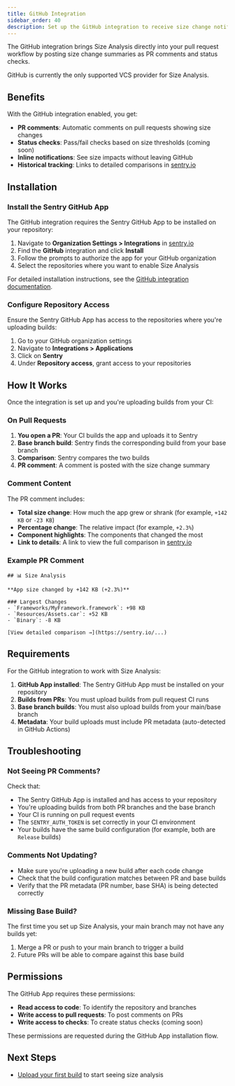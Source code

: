 ```yaml
---
title: GitHub Integration
sidebar_order: 40
description: Set up the GitHub integration to receive size change notifications as PR comments and status checks.
---
```


The GitHub integration brings Size Analysis directly into your pull request workflow by posting size change summaries as PR comments and status checks.

<Alert level="info">
  GitHub is currently the only supported VCS provider for Size Analysis.
</Alert>

## Benefits

With the GitHub integration enabled, you get:

- **PR comments**: Automatic comments on pull requests showing size changes
- **Status checks**: Pass/fail checks based on size thresholds (coming soon)
- **Inline notifications**: See size impacts without leaving GitHub
- **Historical tracking**: Links to detailed comparisons in [sentry.io](https://sentry.io)

## Installation

### Install the Sentry GitHub App

The GitHub integration requires the Sentry GitHub App to be installed on your repository:

1. Navigate to **Organization Settings > Integrations** in [sentry.io](https://sentry.io)
2. Find the **GitHub** integration and click **Install**
3. Follow the prompts to authorize the app for your GitHub organization
4. Select the repositories where you want to enable Size Analysis

For detailed installation instructions, see the [GitHub integration documentation](https://docs.sentry.io/organization/integrations/source-code-mgmt/github/).

### Configure Repository Access

Ensure the Sentry GitHub App has access to the repositories where you're uploading builds:

1. Go to your GitHub organization settings
2. Navigate to **Integrations > Applications**
3. Click on **Sentry**
4. Under **Repository access**, grant access to your repositories

## How It Works

Once the integration is set up and you're uploading builds from your CI:

### On Pull Requests

1. **You open a PR**: Your CI builds the app and uploads it to Sentry
2. **Base branch build**: Sentry finds the corresponding build from your base branch
3. **Comparison**: Sentry compares the two builds
4. **PR comment**: A comment is posted with the size change summary

### Comment Content

The PR comment includes:

- **Total size change**: How much the app grew or shrank (for example, `+142 KB` or `-23 KB`)
- **Percentage change**: The relative impact (for example, `+2.3%`)
- **Component highlights**: The components that changed the most
- **Link to details**: A link to view the full comparison in [sentry.io](https://sentry.io)

### Example PR Comment

```
## 📊 Size Analysis

**App size changed by +142 KB (+2.3%)**

### Largest Changes
- `Frameworks/MyFramework.framework`: +98 KB
- `Resources/Assets.car`: +52 KB
- `Binary`: -8 KB

[View detailed comparison →](https://sentry.io/...)
```

## Requirements

For the GitHub integration to work with Size Analysis:

1. **GitHub App installed**: The Sentry GitHub App must be installed on your repository
2. **Builds from PRs**: You must upload builds from pull request CI runs
3. **Base branch builds**: You must also upload builds from your main/base branch
4. **Metadata**: Your build uploads must include PR metadata (auto-detected in GitHub Actions)

## Troubleshooting

### Not Seeing PR Comments?

Check that:

- The Sentry GitHub App is installed and has access to your repository
- You're uploading builds from both PR branches and the base branch
- Your CI is running on pull request events
- The `SENTRY_AUTH_TOKEN` is set correctly in your CI environment
- Your builds have the same build configuration (for example, both are `Release` builds)

### Comments Not Updating?

- Make sure you're uploading a new build after each code change
- Check that the build configuration matches between PR and base builds
- Verify that the PR metadata (PR number, base SHA) is being detected correctly

### Missing Base Build?

The first time you set up Size Analysis, your main branch may not have any builds yet:

1. Merge a PR or push to your main branch to trigger a build
2. Future PRs will be able to compare against this base build

## Permissions

The GitHub App requires these permissions:

- **Read access to code**: To identify the repository and branches
- **Write access to pull requests**: To post comments on PRs
- **Write access to checks**: To create status checks (coming soon)

These permissions are requested during the GitHub App installation flow.

## Next Steps

- [Upload your first build](/product/size-analysis/uploading-builds/) to start seeing size analysis
